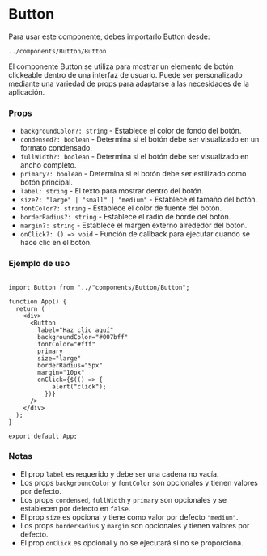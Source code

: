 
<Meta title="Button/Documentation" component={Button} />

# Button

Para usar este componente, debes importarlo Button desde:

```
../components/Button/Button
```

El componente Button se utiliza para mostrar un elemento de botón clickeable dentro de una interfaz de usuario. Puede ser personalizado mediante una variedad de props para adaptarse a las necesidades de la aplicación.

### Props

- `backgroundColor?: string` - Establece el color de fondo del botón.
- `condensed?: boolean` - Determina si el botón debe ser visualizado en un formato condensado.
- `fullWidth?: boolean` - Determina si el botón debe ser visualizado en ancho completo.
- `primary?: boolean` - Determina si el botón debe ser estilizado como botón principal.
- `label: string` - El texto para mostrar dentro del botón.
- `size?: "large" | "small" | "medium"` - Establece el tamaño del botón.
- `fontColor?: string` - Establece el color de fuente del botón.
- `borderRadius?: string` - Establece el radio de borde del botón.
- `margin?: string` - Establece el margen externo alrededor del botón.
- `onClick?: () => void` - Función de callback para ejecutar cuando se hace clic en el botón.

### Ejemplo de uso

```

import Button from "../"components/Button/Button";

function App() {
  return (
    <div>
      <Button
        label="Haz clic aquí"
        backgroundColor="#007bff"
        fontColor="#fff"
        primary
        size="large"
        borderRadius="5px"
        margin="10px"
        onClick={$(() => {
            alert("click");
          })}
      />
    </div>
  );
}

export default App;

```

### Notas

- El prop `label` es requerido y debe ser una cadena no vacía.
- Los props `backgroundColor` y `fontColor` son opcionales y tienen valores por defecto.
- Los props `condensed`, `fullWidth` y `primary` son opcionales y se establecen por defecto en `false`.
- El prop `size` es opcional y tiene como valor por defecto `"medium"`.
- Los props `borderRadius` y `margin` son opcionales y tienen valores por defecto.
- El prop `onClick` es opcional y no se ejecutará si no se proporciona.
